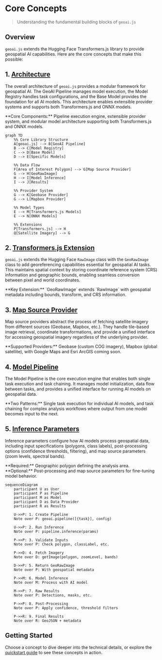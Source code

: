 
# Core Concepts

> Understanding the fundamental building blocks of `geoai.js`

## Overview

`geoai.js` extends the Hugging Face Transformers.js library to provide geospatial AI capabilities. Here are the core concepts that make this possible:

## 1. [Architecture](#)

The overall architecture of `geoai.js` provides a modular framework for geospatial AI. The GeoAI Pipeline manages model execution, the Model Registry handles task configurations, and the Base Model provides the foundation for all AI models. This architecture enables extensible provider systems and supports both Transformers.js and ONNX models.

<Callout type="info">
  **Core Components:** Pipeline execution engine, extensible provider system, and modular model architecture supporting both Transformers.js and ONNX models.
</Callout>

```mermaid
graph TD
    %% Core Library Structure
    A[geoai.js] --> B[GeoAI Pipeline]
    B --> C[Model Registry]
    C --> D[Base Model]
    D --> E[Specific Models]
    
    %% Data Flow
    F[Area of Interest Polygon] --> G[Map Source Provider]
    G --> H[GeoRawImage]
    H --> I[Model Inference]
    I --> J[Results]
    
    %% Provider System
    G --> K[Geobase Provider]
    G --> L[Mapbox Provider]
    
    %% Model Types
    E --> M[Transformers.js Models]
    E --> N[ONNX Models]
    
    %% Extensions
    P[Transformers.js] --> H
    Q[Satellite Imagery] --> G
```

## 2. [Transformers.js Extension](./concepts/GeoRawImage)

`geoai.js` extends the Hugging Face `RawImage` class with the `GeoRawImage` class to add georeferencing capabilities essential for geospatial AI tasks. This maintains spatial context by storing coordinate reference system (CRS) information and geographic bounds, enabling seamless conversion between pixel and world coordinates.

<Callout type="info">
  **Key Extension:** `GeoRawImage` extends `RawImage` with geospatial metadata including bounds, transform, and CRS information.
</Callout>

## 3. [Map Source Provider](../map-providers)

Map source providers abstract the process of fetching satellite imagery from different sources (Geobase, Mapbox, etc.). They handle tile-based image retrieval, coordinate transformations, and provide a unified interface for accessing geospatial imagery regardless of the underlying provider.

<Callout type="info">
  **Supported Providers:** Geobase (custom COG imagery), Mapbox (global satellite), with Google Maps and Esri ArcGIS coming soon.
</Callout>

## 4. [Model Pipeline](./concepts/model-pipeline)

The Model Pipeline is the core execution engine that enables both single task execution and task chaining. It manages model initialization, data flow between tasks, and provides a unified interface for running AI models on geospatial data.

<Callout type="info">
  **Two Patterns:** Single task execution for individual AI models, and task chaining for complex analysis workflows where output from one model becomes input to the next.
</Callout>

## 5. [Inference Parameters](./concepts/InferenceParams)

Inference parameters configure how AI models process geospatial data, including input specifications (polygons, class labels), post-processing options (confidence thresholds, filtering), and map source parameters (zoom levels, spectral bands).

<Callout type="info">
  **Required:** Geographic polygon defining the analysis area. **Optional:** Post-processing and map source parameters for fine-tuning model behavior.
</Callout>

```mermaid
sequenceDiagram
    participant U as User
    participant P as Pipeline
    participant M as Model
    participant D as Data Provider
    participant R as Results

    U->>P: 1. Create Pipeline
    Note over P: geoai.pipeline([{task}], config)
    
    U->>P: 2. Run Inference
    Note over P: pipeline.inference(params)
    
    P->>P: 3. Validate Inputs
    Note over P: Check polygon, classLabel, etc.
    
    P->>D: 4. Fetch Imagery
    Note over D: getImage(polygon, zoomLevel, bands)
    
    D->>P: 5. Return GeoRawImage
    Note over P: With geospatial metadata
    
    P->>M: 6. Model Inference
    Note over M: Process with AI model
    
    M->>P: 7. Raw Results
    Note over P: Detections, masks, etc.
    
    P->>P: 8. Post-Processing
    Note over P: Apply confidence, threshold filters
    
    P->>R: 9. Final Results
    Note over R: GeoJSON + metadata
```


## Getting Started

Choose a concept to dive deeper into the technical details, or explore the [quickstart guide](./) to see these concepts in action. 